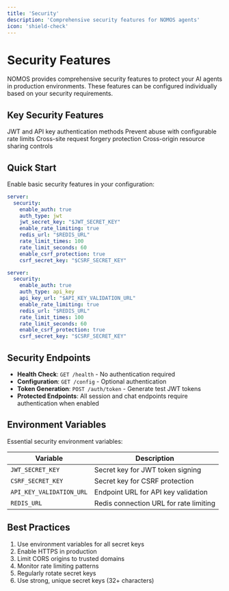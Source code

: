 ```yaml
---
title: 'Security'
description: 'Comprehensive security features for NOMOS agents'
icon: 'shield-check'
---
```


# Security Features

NOMOS provides comprehensive security features to protect your AI agents in production environments. These features can be configured individually based on your security requirements.

## Key Security Features

<CardGroup cols={2}>
  <Card
    title="Authentication"
    icon="key"
    href="/security#authentication"
  >
    JWT and API key authentication methods
  </Card>
  <Card
    title="Rate Limiting"
    icon="clock"
    href="/security#rate-limiting"
  >
    Prevent abuse with configurable rate limits
  </Card>
  <Card
    title="CSRF Protection"
    icon="shield"
    href="/security#csrf-protection"
  >
    Cross-site request forgery protection
  </Card>
  <Card
    title="CORS Configuration"
    icon="globe"
    href="/security#cors-configuration"
  >
    Cross-origin resource sharing controls
  </Card>
</CardGroup>

## Quick Start

Enable basic security features in your configuration:

<CodeGroup>

```yaml JWT Authentication
server:
  security:
    enable_auth: true
    auth_type: jwt
    jwt_secret_key: "$JWT_SECRET_KEY"
    enable_rate_limiting: true
    redis_url: "$REDIS_URL"
    rate_limit_times: 100
    rate_limit_seconds: 60
    enable_csrf_protection: true
    csrf_secret_key: "$CSRF_SECRET_KEY"
```

```yaml API Key Authentication
server:
  security:
    enable_auth: true
    auth_type: api_key
    api_key_url: "$API_KEY_VALIDATION_URL"
    enable_rate_limiting: true
    redis_url: "$REDIS_URL"
    rate_limit_times: 100
    rate_limit_seconds: 60
    enable_csrf_protection: true
    csrf_secret_key: "$CSRF_SECRET_KEY"
```

</CodeGroup>

## Security Endpoints

- **Health Check**: `GET /health` - No authentication required
- **Configuration**: `GET /config` - Optional authentication
- **Token Generation**: `POST /auth/token` - Generate test JWT tokens
- **Protected Endpoints**: All session and chat endpoints require authentication when enabled

## Environment Variables

Essential security environment variables:

| Variable | Description |
|----------|-------------|
| `JWT_SECRET_KEY` | Secret key for JWT token signing |
| `CSRF_SECRET_KEY` | Secret key for CSRF protection |
| `API_KEY_VALIDATION_URL` | Endpoint URL for API key validation |
| `REDIS_URL` | Redis connection URL for rate limiting |

## Best Practices

1. Use environment variables for all secret keys
2. Enable HTTPS in production
3. Limit CORS origins to trusted domains
4. Monitor rate limiting patterns
5. Regularly rotate secret keys
6. Use strong, unique secret keys (32+ characters)
